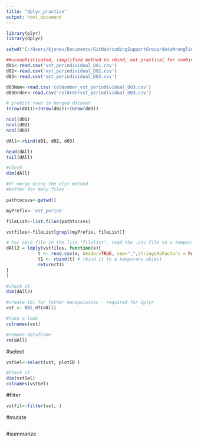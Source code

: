 ```yaml
---
title: "dplyr_practice"
output: html_document
---
```


```r
library(plyr)
library(dplyr)

setwd("C:/Users/kjones/Documents/GitHub/codingSupportGroup/dataWrangling/plyr_session") 
```

```r
##unsophisticated, simplified method to rbind, not practical for combining many files
d01<-read.csv('vst_perindividual_D01.csv')
d02<-read.csv('vst_perindividual_D02.csv')
d03<-read.csv('vst_perindividual_D03.csv')

d03Num<-read.csv('colNumber_vst_perindividual_D03.csv')
d03Order<-read.csv('colOrdervst_perindividual_D03.csv')

# predict rows in merged dataset
(nrow(d01))+(nrow(d02))+(nrow(d03))

ncol(d01)
ncol(d02)
ncol(d03)

dAll<-rbind(d01, d02, d03)

head(dAll)
tail(dAll)

#check
dim(dAll)

```


```r
#Or merge using the plyr method
#better for many files

pathtocsvs<-getwd()

myPrefix<-'vst_perind' 

fileList<-list.files(pathtocsvs)

vstfiles<-fileList[grepl(myPrefix, fileList)]

# For each file in the list "filelist", read the .csv file to a temporary variable "t", row bind subsequent files to variable "t1", return t1 as final result #Stolen from chuck 5 of cf rmd#
dAll2 = ldply(vstfiles, function(x){
            t <- read.csv(x, header=TRUE, sep=",",stringsAsFactors = FALSE) # read the csv
            t1 <- rbind(t) # rbind it to a temporary object
            return(t1)
}
)

#check it
dim(dAll2)
```


```r
#create tbl for futher manipulation - required for dplyr
vst <- tbl_df(dAll)

#take a look
colnames(vst)

#remove dataframe
rm(dAll)

```

#select
```r
vstSel<-select(vst, plotID )

#Check it
dim(vstSel)
colnames(vstSel)

```

#filter
```r
vstfil<-filter(vst, )

```

#mutate
```r

```

#summarize
```r

```


